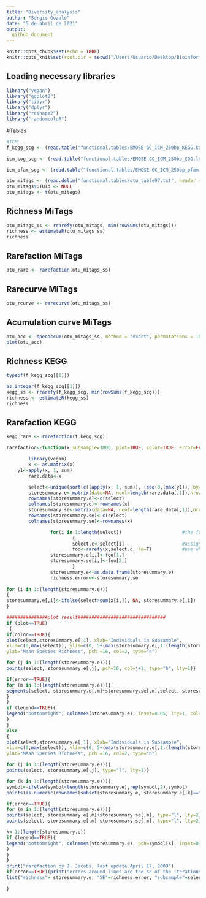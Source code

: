 ```yaml
---
title: "Diversity_analysis"
author: "Sergio Gozalo"
date: "5 de abril de 2021"
output: 
  github_document
---
```


```r
knitr::opts_chunk$set(echo = TRUE)
knitr::opts_knit$set(root.dir = setwd("/Users/Usuario/Desktop/Bioinformatica/Practicas/Practicas/Analysis/"))
```

## Loading necessary libraries

```r
library("vegan")
library("ggplot2")
library("tidyr")
library("dplyr")
library("reshape2")
library("randomcoloR")
```

#Tables 

```r
#ICM
f_kegg_scg <- (read.table("functional.tables/EMOSE-GC_ICM_250bp_KEGG.ko.lengthNorm.SCGnorm.counts.tbl", header = TRUE, sep = "\t", row.names = 1))

icm_cog_scg <- (read.table("functional.tables/EMOSE-GC_ICM_250bp_COG.lengthNorm.SCGnorm.counts.tbl", header = TRUE, sep = "\t", row.names = 1))

icm_pfam_scg <- (read.table("functional.tables/EMOSE-GC_ICM_250bp_pfam.lengthNorm.SCGnorm.counts.tbl", header = TRUE, sep = "\t", row.names = 1))

otu_mitags <- (read.delim("functional.tables/otu_table97.txt", header = TRUE, sep = "\t"))
otu_mitags$OTUId <- NULL
otu_mitags <- t(otu_mitags)


```

## Richness MiTags

```r
otu_mitags_ss <- rrarefy(otu_mitags, min(rowSums(otu_mitags)))
richness <- estimateR(otu_mitags_ss)
richness
```

## Rarefaction MiTags

```r
otu_rare <- rarefaction(otu_mitags_ss)
```


## Rarecurve MiTags

```r
otu_rcurve <- rarecurve(otu_mitags_ss)
```

## Acumulation curve MiTags

```r
otu_acc <- specaccum(otu_mitags_ss, method = "exact", permutations = 1000)
plot(otu_acc)
```

## Richness KEGG

```r
typeof(f_kegg_scg[[1]])

as.integer(f_kegg_scg[[1]])
kegg_ss <- rrarefy(f_kegg_scg, min(rowSums(f_kegg_scg)))
richness <- estimateR(kegg_ss)
richness
```

## Rarefaction KEGG

```r
kegg_rare <- rarefaction(f_kegg_scg)
```











```r
rarefaction<-function(x,subsample=1000, plot=TRUE, color=TRUE, error=FALSE, legend=TRUE, symbol){

        library(vegan)
        x <- as.matrix(x)
	y1<-apply(x, 1, sum)
        rare.data<-x                                   

        select<-unique(sort(c((apply(x, 1, sum)), (seq(0,(max(y1)), by=subsample)), recursive=TRUE)))
        storesummary.e<-matrix(data=NA, ncol=length(rare.data[,1]),nrow=length(select))
        rownames(storesummary.e)<-c(select)
        colnames(storesummary.e)<-rownames(x)
        storesummary.se<-matrix(data=NA, ncol=length(rare.data[,1]),nrow=length(select))
        rownames(storesummary.se)<-c(select)
        colnames(storesummary.se)<-rownames(x)

                for(i in 1:length(select))                      #the for loop
                        {
                        select.c<-select[i]                     #assigns the 'i'th element of select to select.c
                        foo<-rarefy(x,select.c, se=T)           #use whatever vegan fn you want
                storesummary.e[i,]<-foo[1,]
                storesummary.se[i,]<-foo[2,]            
                        }
                storesummary.e<-as.data.frame(storesummary.e)               
                richness.error<<-storesummary.se
                
for (i in 1:(length(storesummary.e)))
{
storesummary.e[,i]<-ifelse(select>sum(x[i,]), NA, storesummary.e[,i])
}

###############plot result################################
if (plot==TRUE)
 {
if(color==TRUE){
plot(select,storesummary.e[,1], xlab="Individuals in Subsample", 
xlim=c(0,max(select)), ylim=c(0, 5+(max(storesummary.e[,1:(length(storesummary.e))], na.rm=TRUE))),
ylab="Mean Species Richness", pch =16, col=2, type="n")

for (j in 1:(length(storesummary.e))){
points(select, storesummary.e[,j], pch=16, col=j+1, type="b", lty=1)}

if(error==TRUE){
for (m in 1:(length(storesummary.e))){
segments(select, storesummary.e[,m]+storesummary.se[,m],select, storesummary.e[,m]-storesummary.se[,m])
}
}
if (legend==TRUE){
legend("bottomright", colnames(storesummary.e), inset=0.05, lty=1, col=1:length(storesummary.e)+1, lwd=2)
}
}
else
{
plot(select,storesummary.e[,1], xlab="Individuals in Subsample", 
xlim=c(0,max(select)), ylim=c(0, 5+(max(storesummary.e[,1:(length(storesummary.e))], na.rm=TRUE))),
ylab="Mean Species Richness", pch =16, col=2, type="n")

for (j in 1:(length(storesummary.e))){
points(select, storesummary.e[,j], type="l", lty=1)}

for (k in 1:(length(storesummary.e))){
symbol<-ifelse(symbol<length(storesummary.e),rep(symbol,2),symbol)
points(as.numeric(rownames(subset(storesummary.e, storesummary.e[,k]==max(storesummary.e[,k],na.rm=TRUE)))), max(storesummary.e[,k],na.rm=TRUE), pch=symbol[k], cex=1.5)}

if(error==TRUE){
for (m in 1:(length(storesummary.e))){
points(select, storesummary.e[,m]+storesummary.se[,m], type="l", lty=2)
points(select, storesummary.e[,m]-storesummary.se[,m], type="l", lty=2)}}

k<-1:(length(storesummary.e))
if (legend==TRUE){
legend("bottomright", colnames(storesummary.e), pch=symbol[k], inset=0.05, cex=1.3)
}
}
}
print("rarefaction by J. Jacobs, last update April 17, 2009")
if(error==TRUE)(print("errors around lines are the se of the iterations, not true se of the means")  )     
list("richness"= storesummary.e, "SE"=richness.error, "subsample"=select)        
 
}
```
